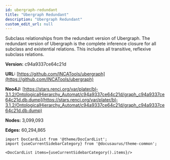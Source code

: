 ```yaml
---
id: ubergraph-redundant
title: "Ubergraph Redundant"
description: "Ubergraph Redundant"
custom_edit_url: null
---
```





Subclass relationships from the redundant version of Ubergraph. The redundant version of Ubergraph is the complete inference closure for all subclass and existential relations. This includes all transitive, reflexive subclass relations.

**Version:** c94a9337ce64c21d

**URL:** [https://github.com/INCATools/ubergraph](https://github.com/INCATools/ubergraph)

**Neo4J:** [https://stars.renci.org/var/plater/bl-3.1.2/OntologicalHierarchy_Automat/c94a9337ce64c21d/graph_c94a9337ce64c21d.db.dump](https://stars.renci.org/var/plater/bl-3.1.2/OntologicalHierarchy_Automat/c94a9337ce64c21d/graph_c94a9337ce64c21d.db.dump)

**Nodes:** 3,099,093

**Edges:** 60,294,865





```mdx-code-block
import DocCardList from '@theme/DocCardList';
import {useCurrentSidebarCategory} from '@docusaurus/theme-common';

<DocCardList items={useCurrentSidebarCategory().items}/>
```
      